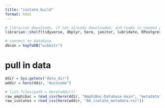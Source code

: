 ```yaml
---
title: "isolate_build"
format: html
---
```


```r

# librarian downloads, if not already downloaded, and reads in needed packages
librarian::shelf(tidyverse, dbplyr, here, janitor, lubridate, RPostgres, stringr, DBI, uuid, RIBBiTR-BII/ribbitrrr)

# connect to database
dbcon = hopToDB("wibbitr")
```

# pull in data

```r
ddir = Sys.getenv("data_dir")
wddir = here(ddir, "mucosome")

# list.files(path = here(wddir))
raw_amphibac = read_csv(here(ddir, "AmphiBac-Database-main", "metadata", "AmphibBac_Metadata_2023.2.txt"))
raw_isolates = read_csv(here(wddir, "Bd_isolate_metadata.csv"))


```